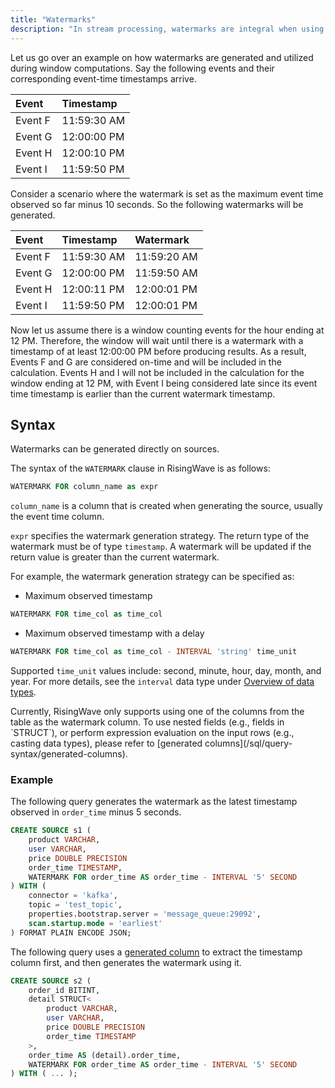 ```yaml
---
title: "Watermarks"
description: "In stream processing, watermarks are integral when using event time processing logic with event time based operations. Watermarks are like markers or signals that track the progress of event time, allowing you to process events within their corresponding time windows. A watermark is an estimate of the maximum event time observed so far, or a threshold indicating that events received so far have a timestamp later than or equal to the current watermark. Events that arrive with a timestamp earlier than the current watermark are considered late and are not processed within its time window."
---
```


Let us go over an example on how watermarks are generated and utilized during window computations. Say the following events and their corresponding event-time timestamps arrive.

| Event   | Timestamp   |
| :------ | :---------- |
| Event F | 11:59:30 AM |
| Event G | 12:00:00 PM |
| Event H | 12:00:10 PM |
| Event I | 11:59:50 PM |

Consider a scenario where the watermark is set as the maximum event time observed so far minus 10 seconds. So the following watermarks will be generated.

| Event   | Timestamp   | Watermark   |
| :------ | :---------- | :---------- |
| Event F | 11:59:30 AM | 11:59:20 AM |
| Event G | 12:00:00 PM | 11:59:50 AM |
| Event H | 12:00:11 PM | 12:00:01 PM |
| Event I | 11:59:50 PM | 12:00:01 PM |

Now let us assume there is a window counting events for the hour ending at 12 PM. Therefore, the window will wait until there is a watermark with a timestamp of at least 12:00:00 PM before producing results. As a result, Events F and G are considered on-time and will be included in the calculation. Events H and I will not be included in the calculation for the window ending at 12 PM, with Event I being considered late since its event time timestamp is earlier than the current watermark timestamp.

## Syntax

Watermarks can be generated directly on sources.

The syntax of the `WATERMARK` clause in RisingWave is as follows:

```sql
WATERMARK FOR column_name as expr
```

`column_name` is a column that is created when generating the source, usually the event time column.

`expr` specifies the watermark generation strategy. The return type of the watermark must be of type `timestamp`. A watermark will be updated if the return value is greater than the current watermark.

For example, the watermark generation strategy can be specified as:

* Maximum observed timestamp
```sql
WATERMARK FOR time_col as time_col
```
* Maximum observed timestamp with a delay
```sql
WATERMARK FOR time_col as time_col - INTERVAL 'string' time_unit
```
Supported `time_unit` values include: second, minute, hour, day, month, and year. For more details, see the `interval` data type under [Overview of data types](/sql/data-types/overview).

<Note>
Currently, RisingWave only supports using one of the columns from the table as the watermark column. To use nested fields (e.g., fields in `STRUCT`), or perform expression evaluation on the input rows (e.g., casting data types), please refer to [generated columns](/sql/query-syntax/generated-columns).
</Note>

### Example

The following query generates the watermark as the latest timestamp observed in `order_time` minus 5 seconds.

```sql
CREATE SOURCE s1 (
    product VARCHAR,
    user VARCHAR,
    price DOUBLE PRECISION
    order_time TIMESTAMP,
    WATERMARK FOR order_time AS order_time - INTERVAL '5' SECOND
) WITH (
    connector = 'kafka',
    topic = 'test_topic',
    properties.bootstrap.server = 'message_queue:29092',
    scan.startup.mode = 'earliest'
) FORMAT PLAIN ENCODE JSON;
```

The following query uses a [generated column](/sql/query-syntax/generated-columns) to extract the timestamp column first, and then generates the watermark using it.

```sql
CREATE SOURCE s2 (
    order_id BITINT,
    detail STRUCT<
        product VARCHAR,
        user VARCHAR,
        price DOUBLE PRECISION
        order_time TIMESTAMP
    >,
    order_time AS (detail).order_time,
    WATERMARK FOR order_time AS order_time - INTERVAL '5' SECOND
) WITH ( ... );
```

